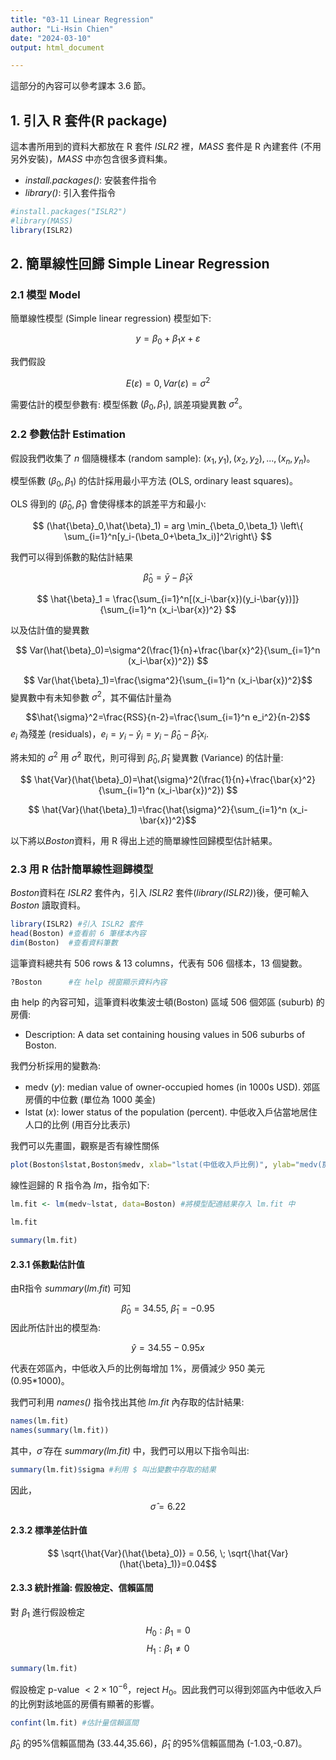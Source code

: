 ```yaml
---
title: "03-11 Linear Regression"
author: "Li-Hsin Chien"
date: "2024-03-10"
output: html_document

---
```


這部分的內容可以參考課本 3.6 節。

## 1. 引入 R 套件(R package)

這本書所用到的資料大都放在 R 套件 *ISLR2* 裡，*MASS* 套件是 R 內建套件 (不用另外安裝)，*MASS* 中亦包含很多資料集。

* *install.packages()*: 安裝套件指令
* *library()*: 引入套件指令

```r
#install.packages("ISLR2")
#library(MASS)
library(ISLR2)
```

## 2. 簡單線性回歸 Simple Linear Regression

### 2.1 模型 Model 

簡單線性模型 (Simple linear regression) 模型如下:

$$ y = \beta_0 + \beta_1 x + \varepsilon $$

我們假設 

$$E(\varepsilon)=0, Var(\varepsilon)=\sigma^2$$

需要估計的模型參數有: 模型係數 $(\beta_0,\beta_1)$, 誤差項變異數 $\sigma^2$。

### 2.2 參數估計 Estimation

假設我們收集了 $n$ 個隨機樣本 (random sample): $(x_1,y_1),(x_2,y_2),...,(x_n,y_n)$。

模型係數 $(\beta_0,\beta_1)$ 的估計採用最小平方法 (OLS, ordinary least squares)。

OLS 得到的 $(\hat{\beta}_0,\hat{\beta}_1)$ 會使得樣本的誤差平方和最小:

$$
(\hat{\beta}_0,\hat{\beta}_1) = arg \min_{\beta_0,\beta_1} \left\{ \sum_{i=1}^n[y_i-(\beta_0+\beta_1x_i)]^2\right\}
$$

我們可以得到係數的點估計結果

$$ \hat{\beta}_0 = \bar{y}-\hat{\beta}_1\bar{x} $$

$$ \hat{\beta}_1 = \frac{\sum_{i=1}^n[(x_i-\bar{x})(y_i-\bar{y})]}{\sum_{i=1}^n (x_i-\bar{x})^2} $$

以及估計值的變異數

$$ Var(\hat{\beta}_0)=\sigma^2(\frac{1}{n}+\frac{\bar{x}^2}{\sum_{i=1}^n (x_i-\bar{x})^2}) $$

$$ Var(\hat{\beta}_1)=\frac{\sigma^2}{\sum_{i=1}^n (x_i-\bar{x})^2}$$
變異數中有未知參數 $\sigma^2$，其不偏估計量為

$$\hat{\sigma}^2=\frac{RSS}{n-2}=\frac{\sum_{i=1}^n e_i^2}{n-2}$$
$e_i$ 為殘差 (residuals)，$e_i=y_i-\hat{y}_i=y_i-\hat{\beta}_0-\hat{\beta}_1x_i$.

將未知的 $\sigma^2$ 用 $\hat{\sigma}^2$ 取代，則可得到 $\hat{\beta}_0,\hat{\beta}_1$ 變異數 (Variance) 的估計量:

$$ \hat{Var}(\hat{\beta}_0)=\hat{\sigma}^2(\frac{1}{n}+\frac{\bar{x}^2}{\sum_{i=1}^n (x_i-\bar{x})^2}) $$

$$ \hat{Var}(\hat{\beta}_1)=\frac{\hat{\sigma}^2}{\sum_{i=1}^n (x_i-\bar{x})^2}$$

以下將以*Boston*資料，用 R 得出上述的簡單線性回歸模型估計結果。

### 2.3 用 R 估計簡單線性迴歸模型

*Boston*資料在 *ISLR2* 套件內，引入 *ISLR2* 套件(*library(ISLR2)*)後，便可輸入 *Boston* 讀取資料。

```r
library(ISLR2) #引入 ISLR2 套件
head(Boston) #查看前 6 筆樣本內容
dim(Boston)  #查看資料筆數
```

這筆資料總共有 506 rows & 13 columns，代表有 506 個樣本，13 個變數。

```r
?Boston      #在 help 視窗顯示資料內容  
```

由 help 的內容可知，這筆資料收集波士頓(Boston) 區域 506 個郊區 (suburb) 的房價:

* Description: A data set containing housing values in 506 suburbs of Boston.

我們分析採用的變數為:

* medv ($y$): median value of owner-occupied homes (in 1000s USD). 郊區房價的中位數 (單位為 1000 美金)
* lstat ($x$): lower status of the population (percent). 中低收入戶佔當地居住人口的比例 (用百分比表示)

我們可以先畫圖，觀察是否有線性關係
```r
plot(Boston$lstat,Boston$medv, xlab="lstat(中低收入戶比例)", ylab="medv(房價)")
```


線性迴歸的 R 指令為 *lm*，指令如下:

```r
lm.fit <- lm(medv~lstat, data=Boston) #將模型配適結果存入 lm.fit 中
```



```r
lm.fit

summary(lm.fit)
```

#### 2.3.1 係數點估計值

由R指令 $summary(lm.fit)$ 可知

$$ \hat{\beta}_0=34.55, \; \hat{\beta}_1=-0.95$$
因此所估計出的模型為:

$$ \hat{y}=34.55-0.95x$$

代表在郊區內，中低收入戶的比例每增加 1%，房價減少 950 美元 (0.95*1000)。

我們可利用 *names()* 指令找出其他 *lm.fit* 內存取的估計結果:

```r
names(lm.fit)
names(summary(lm.fit))
```

其中，$\hat{\sigma}$ 存在 *summary(lm.fit)* 中，我們可以用以下指令叫出:

```r
summary(lm.fit)$sigma #利用 $ 叫出變數中存取的結果
```

因此，
$$\hat{\sigma}=6.22$$

#### 2.3.2 標準差估計值

$$ \sqrt{\hat{Var}(\hat{\beta}_0)} = 0.56, \; \sqrt{\hat{Var}(\hat{\beta}_1)}=0.04$$

#### 2.3.3 統計推論: 假設檢定、信賴區間

對 $\beta_1$ 進行假設檢定
$$ H_0: \beta_1 = 0$$
$$ H_1: \beta_1 \neq 0$$
```r
summary(lm.fit)

```

假設檢定 p-value $< 2\times 10^{-6}$，reject $H_0$。因此我們可以得到郊區內中低收入戶的比例對該地區的房價有顯著的影響。

```r
confint(lm.fit) #估計量信賴區間
```

$\hat{\beta}_0$ 的95%信賴區間為 (33.44,35.66)，$\hat{\beta}_1$ 的95%信賴區間為 (-1.03,-0.87)。

